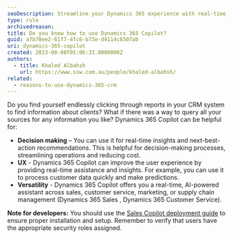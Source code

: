 ```yaml
---
seoDescription: Streamline your Dynamics 365 experience with real-time insights and next-best-action recommendations using Copilot.
type: rule
archivedreason:
title: Do you know how to use Dynamics 365 Copilot?
guid: a7b70ee2-61f7-4fc6-b73e-d4114c6507ab
uri: dynamics-365-copilot
created: 2023-08-08T05:06:33.0000000Z
authors:
  - title: Khaled Albahsh
    url: https://www.ssw.com.au/people/khaled-albahsh/
related:
  - reasons-to-use-dynamics-365-crm
---
```


Do you find yourself endlessly clicking through reports in your CRM system to find information about clients? What if there was a way to query all your sources for any information you like?
Dynamics 365 Copilot can be helpful for:
- **Decision making** – You can use it for real-time insights and next-best-action recommendations. This is helpful for decision-making processes, streamlining operations and reducing cost.
- **UX** - Dynamics 365 Copilot can improve the user experience by providing real-time assistance and insights. For example, you can use it to process customer data quickly and make predictions.
- **Versatility** - Dynamics 365 Copilot offers you a real-time, AI-powered assistant across sales, customer service, marketing, or supply chain management (Dynamics 365 Sales , Dynamics 365 Customer Service).

**Note for developers:** You should use the [Sales Copilot deployment guide](https://learn.microsoft.com/en-us/dynamics365/sales/enable-setup-copilot) to ensure proper installation and setup. Remember to verify that users have the appropriate security roles assigned.